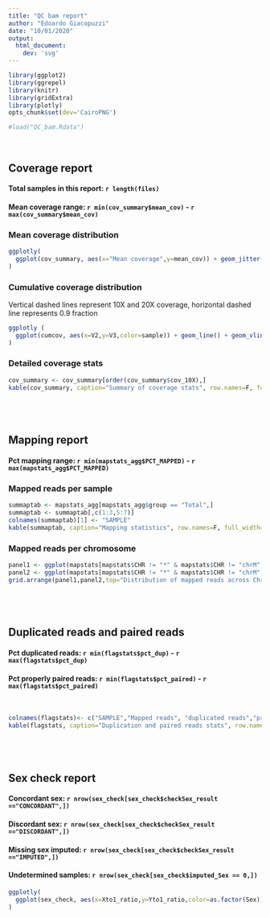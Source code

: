```yaml
---
title: "QC bam report"
author: "Edoardo Giacopuzzi"
date: "10/01/2020"
output:
  html_document:
    dev: 'svg'
---
```


```r
library(ggplot2)
library(ggrepel)
library(knitr)
library(gridExtra)
library(plotly)
opts_chunk$set(dev='CairoPNG')

#load("QC_bam.Rdata")
```

<br>

## Coverage report

#### Total samples in this report: `r length(files)`
#### Mean coverage range: `r min(cov_summary$mean_cov)` - `r max(cov_summary$mean_cov)`

### Mean coverage distribution

```r
ggplotly( 
  ggplot(cov_summary, aes(x="Mean coverage",y=mean_cov)) + geom_jitter(width=0.1) + labs(x="",y="Coverage")
)
```

### Cumulative coverage distribution
Vertical dashed lines represent 10X and 20X coverage, horizontal dashed line represents 0.9 fraction

```r
ggplotly (
  ggplot(cumcov, aes(x=V2,y=V3,color=sample)) + geom_line() + geom_vline(xintercept = c(10,20), linetype="dashed") + geom_hline(yintercept = 0.90, linetype="dashed") + lims(x=c(0,200)) + labs(x="Coverage", y="Fraction of bases covered \u2265 X")
)
```

### Detailed coverage stats

```r
cov_summary <- cov_summary[order(cov_summary$cov_10X),]
kable(cov_summary, caption="Summary of coverage stats", row.names=F, full_width=F)
```

<br>
---

## Mapping report

#### Pct mapping range: `r min(mapstats_agg$PCT_MAPPED)` - `r max(mapstats_agg$PCT_MAPPED)`

### Mapped reads per sample

```r
summaptab <- mapstats_agg[mapstats_agg$group == "Total",]
summaptab <- summaptab[,c(1:3,5:7)]
colnames(summaptab)[1] <- "SAMPLE"
kable(summaptab, caption="Mapping statistics", row.names=F, full_width=F)
```

### Mapped reads per chromosome

```r
panel1 <- ggplot(mapstats[mapstats$CHR != "*" & mapstats$CHR != "chrM",], aes(x=factor(CHR, levels=std_chrs), y=MAPPED)) + geom_boxplot() + theme(axis.text.x = element_text(angle=45, hjust=1)) + labs(x="", y="Reads count")
panel2 <- ggplot(mapstats[mapstats$CHR != "*" & mapstats$CHR != "chrM",], aes(x=factor(CHR, levels=std_chrs), y=MAPPED/(LENGTH/1000000))) + geom_boxplot() + theme(axis.text.x = element_text(angle=45, hjust=1)) + labs(x="", y="Normalized read count (reads/Mbp)")
grid.arrange(panel1,panel2,top="Distribution of mapped reads across Chrs")
```

<br>
---

## Duplicated reads and paired reads

#### Pct duplicated reads: `r min(flagstats$pct_dup)` - `r max(flagstats$pct_dup)`
#### Pct properly paired reads: `r min(flagstats$pct_paired)` - `r max(flagstats$pct_paired)`

<br>

```r
colnames(flagstats)<- c("SAMPLE","Mapped reads", "duplicated reads","properly paired reads","% duplicated", "% properly paired")
kable(flagstats, caption="Duplication and paired reads stats", row.names=F, full_width=F)
```

<br>
---

## Sex check report

#### Concordant sex: `r nrow(sex_check[sex_check$checkSex_result =="CONCORDANT",])`
#### Discordant sex: `r nrow(sex_check[sex_check$checkSex_result =="DISCORDANT",])`
#### Missing sex imputed: `r nrow(sex_check[sex_check$checkSex_result =="IMPUTED",])`
#### Undetermined samples: `r nrow(sex_check[sex_check$imputed_Sex == 0,])`

```r
ggplotly(
  ggplot(sex_check, aes(x=Xto1_ratio,y=Yto1_ratio,color=as.factor(Sex))) + geom_point() + geom_hline(yintercept = 0.3, linetype="dashed") + geom_vline(xintercept = 0.7, linetype="dashed")+ labs(color="Reported sex") + annotate(geom="text",x=0.45, y=0.6, label="MALES") + annotate(geom="text",x=1.15, y=0, label="FEMALES") +  lims(y=c(0,0.6), x=c(0.4,1.2))
)
```
